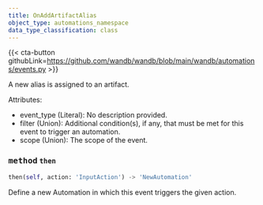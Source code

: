 ---
title: OnAddArtifactAlias
object_type: automations_namespace
data_type_classification: class
---

{{< cta-button githubLink=https://github.com/wandb/wandb/blob/main/wandb/automations/events.py >}}



A new alias is assigned to an artifact.

Attributes:
- event_type (Literal): No description provided.
- filter (Union): Additional condition(s), if any, that must be met for this event to trigger an automation.
- scope (Union): The scope of the event.

### <kbd>method</kbd> `then`
```python
then(self, action: 'InputAction') -> 'NewAutomation'
```
Define a new Automation in which this event triggers the given action.